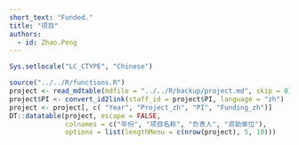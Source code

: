 ```yaml
---
short_text: "Funded."
title: "项目"
authors:
  - id: Zhao.Peng
---
```


```r
Sys.setlocale("LC_CTYPE", "Chinese")
```

```r
source("../../R/functions.R")
project <- read_mdtable(mdfile = "../../R/backup/project.md", skip = 0)
project$PI <- convert_id2link(staff_id = project$PI, language = "zh")
project <- project[, c( "Year", "Project_zh", "PI", "Funding_zh")]
DT::datatable(project, escape = FALSE, 
              colnames = c("年份", "项目名称", "负责人", "资助单位"), 
              options = list(lengthMenu = c(nrow(project), 5, 10)))
```
